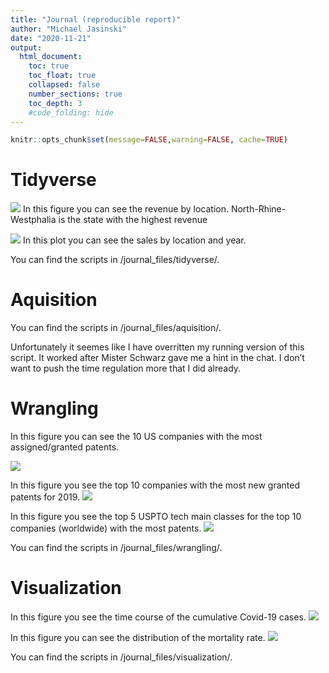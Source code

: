 ```yaml
---
title: "Journal (reproducible report)"
author: "Michael Jasinski"
date: "2020-11-21"
output:
  html_document:
    toc: true
    toc_float: true
    collapsed: false
    number_sections: true
    toc_depth: 3
    #code_folding: hide
---
```


```r
knitr::opts_chunk$set(message=FALSE,warning=FALSE, cache=TRUE)
```


# Tidyverse


![](journal_files/tidyverse/revenue_by_loc.png)
In this figure you can see the revenue by location. North-Rhine-Westphalia is the state with the highest revenue


![](journal_files/tidyverse/revenue_by_year_loc.png)
In this plot you can see the sales by location and year.

You can find the scripts in /journal_files/tidyverse/.

# Aquisition

You can find the scripts in /journal_files/aquisition/.

Unfortunately it seemes like I have overritten my running version of this script. It worked after Mister Schwarz gave me a hint in the chat. I don't want to push the time regulation more that I did already.

# Wrangling

In this figure you can see the 10 US companies with the most assigned/granted patents.

![](journal_files/wrangling/wrangling-1.jpg)

In this figure you see the top 10 companies with the most new granted patents for 2019.
![](journal_files/wrangling/wrangling-2.jpg)

In this figure you see the top 5 USPTO tech main classes for the top 10 companies (worldwide) with the most patents.
![](journal_files/wrangling/wrangling-3.jpg)


You can find the scripts in /journal_files/wrangling/.

# Visualization

In this figure you see the time course of the cumulative Covid-19 cases.
![](journal_files/visualization/visualization-1.png)

In this figure you can see the distribution of the mortality rate.
![](journal_files/visualization/visualization-2.png)

You can find the scripts in /journal_files/visualization/.

